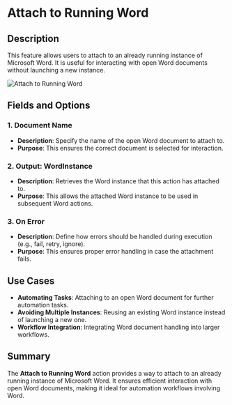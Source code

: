 # Attach to Running Word  

## Description

This feature allows users to attach to an already running instance of Microsoft Word. It is useful for interacting with open Word documents without launching a new instance.  

![Attach to Running Word](../../../assets/word/attach-to-running-word.png)  

## Fields and Options  

### 1. **Document Name**   

- **Description**: Specify the name of the open Word document to attach to.  
- **Purpose**: This ensures the correct document is selected for interaction.  

### 2. **Output: WordInstance** 

- **Description**: Retrieves the Word instance that this action has attached to.  
- **Purpose**: This allows the attached Word instance to be used in subsequent Word actions.  

### 3. **On Error**  

- **Description**: Define how errors should be handled during execution (e.g., fail, retry, ignore).  
- **Purpose**: This ensures proper error handling in case the attachment fails.  
 
## Use Cases  

- **Automating Tasks**: Attaching to an open Word document for further automation tasks.  
- **Avoiding Multiple Instances**: Reusing an existing Word instance instead of launching a new one.  
- **Workflow Integration**: Integrating Word document handling into larger workflows.  

## Summary  

The **Attach to Running Word** action provides a way to attach to an already running instance of Microsoft Word. It ensures efficient interaction with open Word documents, making it ideal for automation workflows involving Word.